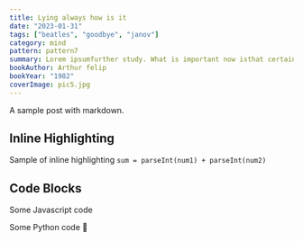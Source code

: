 ```yaml
---
title: Lying always how is it
date: "2023-01-31"
tags: ["beatles", "goodbye", "janov"]
category: mind
pattern: pattern7
summary: Lorem ipsumfurther study. What is important now isthat certain genes which should not be silenced, are. Thus, certain means of expression aresuppressed, which is often the case in depression. None of this means that methylation“causes” the affliction but rather, there are adverse events very early in life that increase itsproduction.
bookAuthor: Arthur felip
bookYear: "1982"
coverImage: pic5.jpg
---
```


A sample post with markdown.

## Inline Highlighting

Sample of inline highlighting `sum = parseInt(num1) + parseInt(num2)`

## Code Blocks

Some Javascript code

Some Python code 🐍
